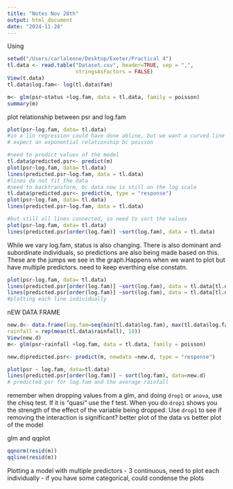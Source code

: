 ```yaml
---
title: "Notes Nov 28th"
output: html_document
date: "2024-11-28"
---
```


Using 
```r
setwd("/Users/carlaleone/Desktop/Exeter/Practical 4")
tl.data <- read.table("Dataset.csv", header=TRUE, sep = ",",
                      stringsAsFactors = FALSE)
View(t.data)
tl.data$log.fam<- log(tl.data$fam)

m<- glm(psr~status +log.fam, data = tl.data, family = poisson)
summary(m)
```
plot relationship between psr and log.fam
```r
plot(psr~log.fam, data= tl.data)
#in a lin regression could have done abline, but we want a curved line
# expect an exponential relationship bc poisson

#need to predict values of the model
tl.data$predicted.psr<- predict(m)
plot(psr~log.fam, data= tl.data)
lines(predicted.psr~log.fam, data = tl.data)
#lines do not fit the data
#need to backtransform, bc data now is still on the log scale
tl.data$predicted.psr<- predict(m, type = "response")
plot(psr~log.fam, data= tl.data)
lines(predicted.psr~log.fam, data = tl.data)

#but still all lines connected, so need to sort the values
plot(psr~log.fam, data= tl.data)
lines(predicted.psr[order(log.fam)] ~sort(log.fam), data = tl.data)
```

While we vary log.fam, status is also changing. There is also dominant and subordinate individuals, so predictions are also being made based on this. These are the jumps we see in the graph.Happens when we want to plot but have multiple predictors. need to keep everthing else constatn. 
```r
plot(psr~log.fam, data= tl.data)
lines(predicted.psr[order(log.fam)] ~sort(log.fam), data = tl.data[tl.data$status == "D",])
lines(predicted.psr[order(log.fam)] ~sort(log.fam), data = tl.data[tl.data$status == "S",])
#plotting each line individually

```

nEW DATA FRAME
```r
new.d<- data.frame(log.fam=seq(min(tl.data$log.fam), max(tl.data$log.fam),length = 10),
rainfall = rep(mean(tl.data$rainfall), 10))
View(new.d)
m<- glm(psr~rainfall +log.fam, data = tl.data, family = poisson)

new.d$predicted.psr<- predict(m, newdata =new.d, type = "response")

plot(psr ~ log.fam, data=tl.data)
lines(predicted.psr[order(log.fam)] ~ sort(log.fam), data=new.d)
# predicted psr for log.fam and the average rainfall
```
remember when dropping values from a glm, and doing `drop1` or `anova`, use the chisq test. If it is "quasi" use the f test.
When you do `drop1` shows you the strength of the effect of the variable being dropped. 
Use `drop1` to see if removing the interaction is significant?
better plot of the data vs better plot of the model

glm and qqplot

```r
qqnorm(resid(m))
qqline(resid(m))
```
Plotting a model with multiple predictors
- 3 continuous, need to plot each individually
- if you have some categorical, could condense the plots
